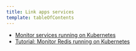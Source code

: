 ```yaml
---
title: Link apps services
template: tableOfContents
---
```


* [Monitor services running on Kubernetes](/docs/integrations/kubernetes-integration/link-apps-services/monitor-services-running-kubernetes)
* [Tutorial: Monitor Redis running on Kubernetes](/docs/integrations/kubernetes-integration/link-apps-services/tutorial-monitor-redis-running-kubernetes)
